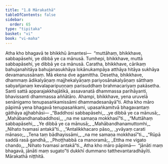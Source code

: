 ```yaml
---
title: "1.8 Mārakathā"
tableOfContents: false
sidebar:
  order: 65
type: "tipitaka"
basket: "vi"
book: "vi-maha"
---
```



<DynamicBreadcrumb />

<Division number="32" book="vi-maha" bookNo="3" page="27">

<Paragraph number="131" book="vi-maha">
Atha kho bhagavā te bhikkhū āmantesi—  “muttāhaṃ, bhikkhave, sabbapāsehi, ye dibbā ye ca mānusā. Tumhepi, bhikkhave, muttā sabbapāsehi, ye dibbā ye ca mānusā. Caratha, bhikkhave, cārikaṃ bahujanahitāya bahujanasukhāya lokānukampāya atthāya hitāya sukhāya devamanussānaṃ. Mā ekena dve agamittha. Desetha, bhikkhave, dhammaṃ ādikalyāṇaṃ majjhekalyāṇaṃ pariyosānakalyāṇaṃ sātthaṃ sabyañjanaṃ kevalaparipuṇṇaṃ parisuddhaṃ brahmacariyaṃ pakāsetha. Santi sattā apparajakkhajātikā, assavanatā dhammassa parihāyanti, bhavissanti dhammassa aññātāro. Ahampi, bhikkhave, yena uruvelā senānigamo tenupasaṅkamissāmi dhammadesanāyā”ti.
</Paragraph>

</Division>
<Division number="33" book="vi-maha" bookNo="3" page="28">

<Paragraph number="132" book="vi-maha">
Atha kho māro pāpimā yena bhagavā tenupasaṅkami, upasaṅkamitvā bhagavantaṃ gāthāya ajjhabhāsi—
</Paragraph>

<Paragraph number="133" type="verses" book="vi-maha">
_“Baddhosi sabbapāsehi,_  
_ye dibbā ye ca mānusā;_  
_Mahābandhanabaddhosi,_  
_na me samaṇa mokkhasī”ti._  

</Paragraph>

<Paragraph number="134" type="verses" book="vi-maha">
_“Muttāhaṃ sabbapāsehi,_  
_Ye dibbā ye ca mānusā;_  
_Mahābandhanamuttomhi,_  
_Nihato tvamasi antakā”ti._  

</Paragraph>

<Paragraph number="135" type="verses" book="vi-maha">
_“Antalikkhacaro pāso,_  
_yvāyaṃ carati mānaso;_  
_Tena taṃ bādhayissāmi,_  
_na me samaṇa mokkhasī”ti._  

</Paragraph>

<Paragraph number="136" type="verses" book="vi-maha">
_“Rūpā saddā rasā gandhā,_  
_Phoṭṭhabbā ca manoramā;_  
_Ettha me vigato chando,_  
_Nihato tvamasi antakā”ti._  

</Paragraph>

<Paragraph number="137" book="vi-maha">
Atha kho māro pāpimā—  “jānāti maṃ bhagavā, jānāti maṃ sugato”ti dukkhī dummano tatthevantaradhāyīti.

</Paragraph>
</Division>

<Paragraph number="138" type="center" book="vi-maha">
Mārakathā niṭṭhitā.
</Paragraph>